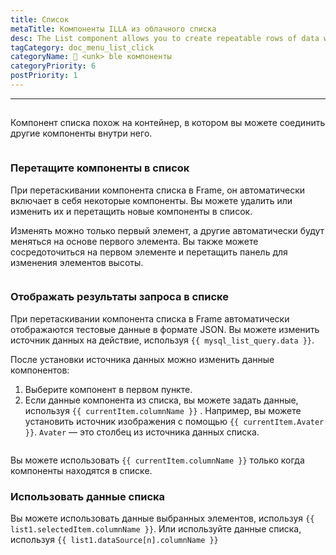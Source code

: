 ```yaml
---
title: Список
metaTitle: Компоненты ILLA из облачного списка
desc: The List component allows you to create repeatable rows of data whose look and feel are defined by you.
tagCategory: doc_menu_list_click
categoryName: 🧬 <unk> ble компоненты
categoryPriority: 6
postPriority: 1
---
```


* * *

## <h2 hidden>List</h2>

Компонент списка похож на контейнер, в котором вы можете соединить другие компоненты внутри него.

<img
  src='https://cdn.illacloud.com/official-website/img/docs/assemble/list.png'
  alt=""
/>

### Перетащите компоненты в список

При перетаскивании компонента списка в Frame, он автоматически включает в себя некоторые компоненты. Вы можете удалить или изменить их и перетащить новые компоненты в список. 

Изменять можно только первый элемент, а другие автоматически будут меняться на основе первого элемента. Вы также можете сосредоточиться на первом элементе и перетащить панель для изменения элементов высоты.

<img
  src='https://cdn.illacloud.com/official-website/img/docs/assemble/list1.png'
  alt=""
/>

### Отображать результаты запроса в списке

При перетаскивании компонента списка в Frame автоматически отображаются тестовые данные в формате JSON. Вы можете изменить источник данных на действие, используя `{{ mysql_list_query.data }}`. 

После установки источника данных можно изменить данные компонентов:

1.  Выберите компонент в первом пункте. 
2.  Если данные компонента из списка, вы можете задать данные, используя `{{ currentItem.columnName }}` . Например, вы можете установить источник изображения с помощью `{{ currentItem.Avater }}`. `Avater` — это столбец из источника данных списка.

<img
  src='https://cdn.illacloud.com/official-website/img/docs/assemble/list2.png'
  alt=""
/>

Вы можете использовать `{{ currentItem.columnName }}` только когда компоненты находятся в списке. 

### Использовать данные списка

Вы можете использовать данные выбранных элементов, используя `{{ list1.selectedItem.columnName }}`. Или используйте данные списка, используя `{{ list1.dataSource[n].columnName }}`

<img
  src='https://cdn.illacloud.com/official-website/img/docs/assemble/list3.png'
  alt=""
/>
